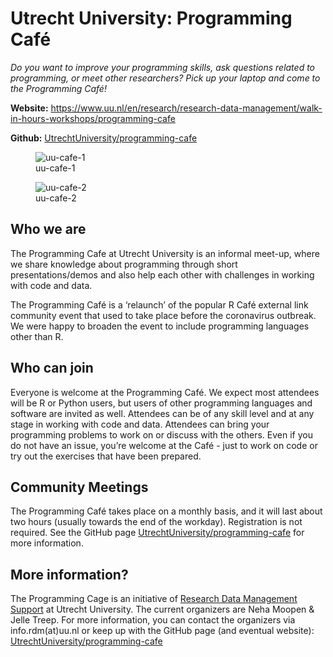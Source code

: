 # Utrecht University: Programming Café {.unnumbered}

_Do you want to improve your programming skills, ask questions related to programming, or meet other researchers? Pick up your laptop and come to the Programming Café!_

**Website:** [https://www.uu.nl/en/research/research-data-management/walk-in-hours-workshops/programming-cafe](https://www.uu.nl/en/research/research-data-management/walk-in-hours-workshops/programming-cafe)

**Github:** [UtrechtUniversity/programming-cafe](https://github.com/UtrechtUniversity/programming-cafe)

![uu-cafe-1](images/uu-cafe-1.png)

![uu-cafe-2](images/uu-cafe-2.png)

## Who we are

The Programming Cafe at Utrecht University is an informal meet-up, where we share knowledge about programming through short presentations/demos and also help each other with challenges in working with code and data. 

The Programming Café is a ‘relaunch’ of the popular R Café external link community event that used to take place before the coronavirus outbreak. We were happy to broaden the event to include programming languages other than R.

## Who can join

Everyone is welcome at the Programming Café. We expect most attendees will be R or Python users, but users of other programming languages and software are invited as well. Attendees can be of any skill level and at any stage in working with code and data. Attendees can bring your programming problems to work on or discuss with the others. Even if you do not have an issue, you’re welcome at the Café - just to work on code or try out the exercises that have been prepared.

## Community Meetings

The Programming Café takes place on a monthly basis, and it will last about two hours (usually towards the end of the workday). Registration is not required. See the GitHub page [UtrechtUniversity/programming-cafe](https://github.com/UtrechtUniversity/programming-cafe) for more information. 

## More information? 

The Programming Cage is an initiative of [Research Data Management Support](https://www.uu.nl/en/research/research-data-management) at Utrecht University. The current organizers are Neha Moopen & Jelle Treep. For more information, you can contact the organizers via info.rdm(at)uu.nl or keep up with the GitHub page (and eventual website): [UtrechtUniversity/programming-cafe](https://github.com/UtrechtUniversity/programming-cafe)  
